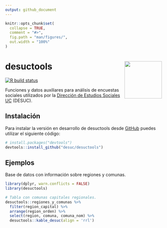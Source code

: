 ```yaml
---
output: github_document
---
```


<!-- README.md is generated from README.Rmd. Please edit that file -->

```r
knitr::opts_chunk$set(
  collapse = TRUE,
  comment = "#>",
  fig.path = "man/figures/",
  out.width = "100%"
)
```

# desuctools <img src="man/figures/desuctools.png" align="right" alt="" width="120" />

<!-- badges: start -->
[![R build status](https://github.com/DESUC/desuctools/workflows/R-CMD-check/badge.svg)](https://github.com/DESUC/desuctools/actions)
<!-- badges: end -->

Funciones y datos auxiliares para análisis de encuestas sociales utilizados 
por la [Dirección de Estudios Sociales UC](http://sociologia.uc.cl/desuc) (DESUC).


## Instalación

Para instalar la versión en desarrollo de desuctools desde 
[GitHub](https://github.com/desuc/desuctools) puedes utilizar el siguiente código:  

``` r
# install.packages("devtools")
devtools::install_github("desuc/desuctools")
```

## Ejemplos

Base de datos con información sobre regiones y comunas.

```r
library(dplyr, warn.conflicts = FALSE)
library(desuctools)

# Tabla con comunas capitales regionales.
desuctools::regiones_y_comunas %>% 
  filter(region_capital) %>% 
  arrange(region_orden) %>% 
  select(region, comuna, comuna_nom) %>% 
  desuctools::kable_desuc(align = 'rrl')
```
